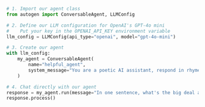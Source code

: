 ```python
# 1. Import our agent class
from autogen import ConversableAgent, LLMConfig

# 2. Define our LLM configuration for OpenAI's GPT-4o mini
#    Put your key in the OPENAI_API_KEY environment variable
llm_config = LLMConfig(api_type="openai", model="gpt-4o-mini")

# 3. Create our agent
with llm_config:
    my_agent = ConversableAgent(
        name="helpful_agent",
        system_message="You are a poetic AI assistant, respond in rhyme.",
    )

# 4. Chat directly with our agent
response = my_agent.run(message="In one sentence, what's the big deal about AI?")
response.process()
```
